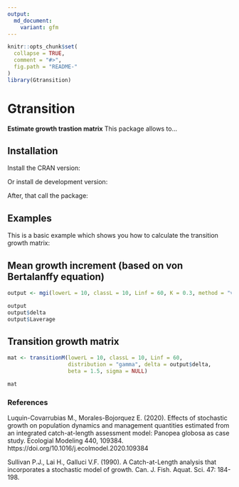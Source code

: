 ```yaml
---
output:
  md_document:
    variant: gfm
---
```


```r
knitr::opts_chunk$set(
  collapse = TRUE,
  comment = "#>",
  fig.path = "README-"
)
library(Gtransition)
```

# Gtransition

**Estimate growth trastion matrix**
This package allows to...


## Installation

Install the CRAN version:



Or install de development version:



After, that call the package:



## Examples

This is a basic example which shows you how to calculate the transition growth matrix:

## Mean growth increment (based on von Bertalanffy equation)

```r
output <- mgi(lowerL = 10, classL = 10, Linf = 60, K = 0.3, method = "vonB")

output
output$delta
output$Laverage
```


## Transition growth matrix
```r
mat <- transitionM(lowerL = 10, classL = 10, Linf = 60, 
                   distribution = "gamma", delta = output$delta, 
                   beta = 1.5, sigma = NULL)

mat
```

### References
Luquin-Covarrubias M., Morales-Bojorquez E. (2020). Effects of stochastic growth on population dynamics and management quantities estimated from an integrated catch-at-length assessment model: Panopea globosa as case study. Ecologial Modeling 440, 109384. https://doi.org/10.1016/j.ecolmodel.2020.109384

Sullivan P.J., Lai H., Galluci V.F. (1990). A Catch-at-Length analysis that incorporates a stochastic model of growth. Can. J. Fish. Aquat. Sci. 47: 184-198.